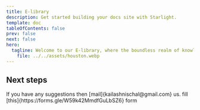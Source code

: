 ```yaml
---
title: E-library
description: Get started building your docs site with Starlight.
template: doc
tableOfContents: false
prev: false
next: false
hero:
  tagline: Welcome to our E-library, where the boundless realm of knowledge meets the convenience of the digital age ;
    file: ../../assets/houston.webp
---
```



## Next steps

<CardGrid>
	<Card title="Suggestions" icon="pencil">
		If you have any suggestions then [mail]{kailashnischal@gmail.com} us.
	</Card>
	<Card title="Want to Contribute" icon="add-document">
		 fill [this]{https://forms.gle/W59k42MmdfGuLbSZ6} form
	</Card>
</CardGrid>
